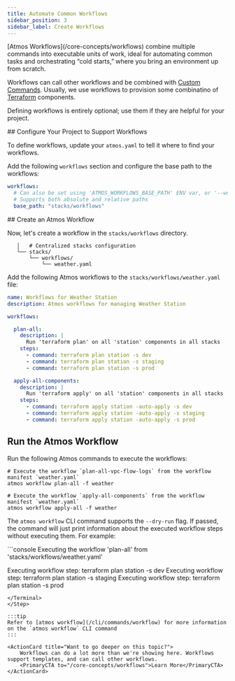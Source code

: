 ```yaml
---
title: Automate Common Workflows
sidebar_position: 3
sidebar_label: Create Workflows
---
```


<Intro>
[Atmos Workflows](/core-concepts/workflows) combine multiple commands into executable units of work, ideal for automating common
tasks and orchestrating “cold starts,” where you bring an environment up from scratch.
</Intro>

Workflows can call other workflows and be combined with [Custom Commands](/core-concepts/custom-commands). Usually, we use
workflows to provision some combinatino of [Terraform](/core-concepts/components/terraform) components.

Defining workflows is entirely optional; use them if they are helpful for your project.

<Step>
## <StepNumber/> Configure Your Project to Support Workflows

To define workflows, update your `atmos.yaml` to tell it where to find your workflows.

Add the following `workflows` section and configure the base path to the workflows:

```yaml
workflows:
  # Can also be set using 'ATMOS_WORKFLOWS_BASE_PATH' ENV var, or '--workflows-dir' command-line arguments
  # Supports both absolute and relative paths
  base_path: "stacks/workflows"
```
</Step>


<Step>
## <StepNumber/> Create an Atmos Workflow

Now, let's create a workflow in the `stacks/workflows` directory.

```console
   │   # Centralized stacks configuration
   └── stacks/
       └── workflows/
           └── weather.yaml
```

Add the following Atmos workflows to the `stacks/workflows/weather.yaml` file:

```yaml
name: Workflows for Weather Station
description: Atmos workflows for managing Weather Station

workflows:

  plan-all:
    description: |
      Run 'terraform plan' on all 'station' components in all stacks
    steps:
      - command: terraform plan station -s dev
      - command: terraform plan station -s staging
      - command: terraform plan station -s prod

  apply-all-components:
    description: |
      Run 'terraform apply' on all 'station' components in all stacks
    steps:
      - command: terraform apply station -auto-apply -s dev
      - command: terraform apply station -auto-apply -s staging
      - command: terraform apply station -auto-apply -s prod
```
</Step>

<Step>

## <StepNumber/> Run the Atmos Workflow

Run the following Atmos commands to execute the workflows:

```shell
# Execute the workflow `plan-all-vpc-flow-logs` from the workflow manifest `weather.yaml`
atmos workflow plan-all -f weather

# Execute the workflow `apply-all-components` from the workflow manifest `weather.yaml`
atmos workflow apply-all -f weather
```

The `atmos workflow` CLI command supports the `--dry-run` flag. If passed, the command will just print information about
the executed workflow steps without executing them. For example:

<Terminal title="atmos workflow plan-all -f weather --dry-run">
```console
Executing the workflow 'plan-all' from 'stacks/workflows/weather.yaml'

Executing workflow step: terraform plan station -s dev
Executing workflow step: terraform plan station -s staging
Executing workflow step: terraform plan station -s prod
```
</Terminal>
</Step>

:::tip
Refer to [atmos workflow](/cli/commands/workflow) for more information on the `atmos workflow` CLI command
:::

<ActionCard title="Want to go deeper on this topic?">
    Workflows can do a lot more than we're showing here. Workflows support templates, and can call other workflows.
    <PrimaryCTA to="/core-concepts/workflows">Learn More</PrimaryCTA>
</ActionCard>
